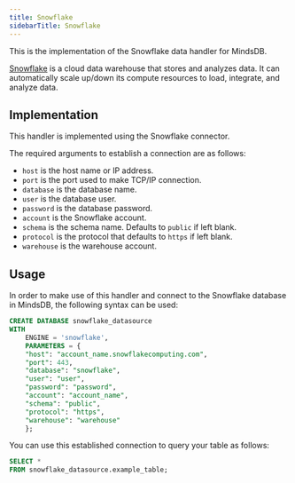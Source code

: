 ```yaml
---
title: Snowflake
sidebarTitle: Snowflake
---
```


This is the implementation of the Snowflake data handler for MindsDB.

[Snowflake](https://www.snowflake.com/en/) is a cloud data warehouse that stores and analyzes data. It can automatically scale up/down its compute resources to load, integrate, and analyze data.

## Implementation

This handler is implemented using the Snowflake connector.

The required arguments to establish a connection are as follows:

* `host` is the host name or IP address.
* `port` is the port used to make TCP/IP connection.
* `database` is the database name.
* `user` is the database user.
* `password` is the database password.
* `account` is the Snowflake account.
* `schema` is the schema name. Defaults to `public` if left blank.
* `protocol` is the protocol that defaults to `https` if left blank.
* `warehouse` is the warehouse account.

## Usage

In order to make use of this handler and connect to the Snowflake database in MindsDB, the following syntax can be used:

```sql
CREATE DATABASE snowflake_datasource
WITH
    ENGINE = 'snowflake',
    PARAMETERS = {
    "host": "account_name.snowflakecomputing.com",
    "port": 443,
    "database": "snowflake",
    "user": "user",
    "password": "password",
    "account": "account_name",
    "schema": "public",
    "protocol": "https",
    "warehouse": "warehouse"
    };
```

You can use this established connection to query your table as follows:

```sql
SELECT *
FROM snowflake_datasource.example_table;
```
